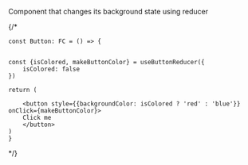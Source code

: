 
Component that changes its background state using reducer

{/*


    const Button: FC = () => {
    

    const {isColored, makeButtonColor} = useButtonReducer({
        isColored: false
    })

    return (

        <button style={{backgroundColor: isColored ? 'red' : 'blue'}} onClick={makeButtonColor}>
        Click me
        </button>
    )
    }



*/}
